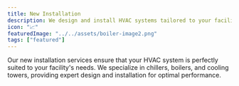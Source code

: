 ```yaml
---
title: New Installation
description: We design and install HVAC systems tailored to your facility — chillers, boilers, and cooling towers included.
icon: "📈"
featuredImage: "../../assets/boiler-image2.png"
tags: ["featured"]
---
```


Our new installation services ensure that your HVAC system is perfectly suited to your facility's needs. We specialize in chillers, boilers, and cooling towers, providing expert design and installation for optimal performance.

